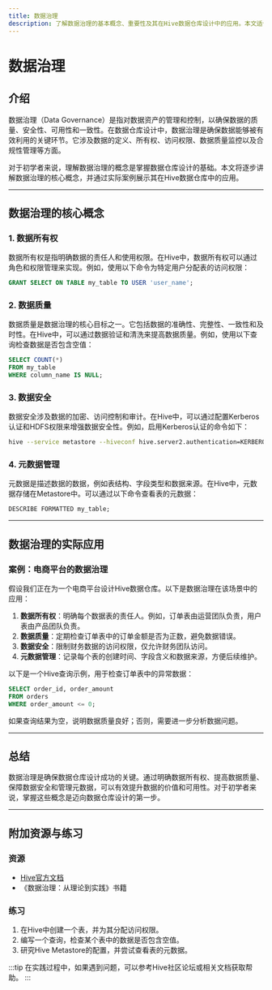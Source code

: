 ```yaml
---
title: 数据治理
description: 了解数据治理的基本概念、重要性及其在Hive数据仓库设计中的应用。本文适合初学者，包含清晰的解释、代码示例和实际案例。
---
```


# 数据治理

## 介绍

数据治理（Data Governance）是指对数据资产的管理和控制，以确保数据的质量、安全性、可用性和一致性。在数据仓库设计中，数据治理是确保数据能够被有效利用的关键环节。它涉及数据的定义、所有权、访问权限、数据质量监控以及合规性管理等方面。

对于初学者来说，理解数据治理的概念是掌握数据仓库设计的基础。本文将逐步讲解数据治理的核心概念，并通过实际案例展示其在Hive数据仓库中的应用。

---

## 数据治理的核心概念

### 1. 数据所有权
数据所有权是指明确数据的责任人和使用权限。在Hive中，数据所有权可以通过角色和权限管理来实现。例如，使用以下命令为特定用户分配表的访问权限：

```sql
GRANT SELECT ON TABLE my_table TO USER 'user_name';
```

### 2. 数据质量
数据质量是数据治理的核心目标之一。它包括数据的准确性、完整性、一致性和及时性。在Hive中，可以通过数据验证和清洗来提高数据质量。例如，使用以下查询检查数据是否包含空值：

```sql
SELECT COUNT(*) 
FROM my_table 
WHERE column_name IS NULL;
```

### 3. 数据安全
数据安全涉及数据的加密、访问控制和审计。在Hive中，可以通过配置Kerberos认证和HDFS权限来增强数据安全性。例如，启用Kerberos认证的命令如下：

```bash
hive --service metastore --hiveconf hive.server2.authentication=KERBEROS
```

### 4. 元数据管理
元数据是描述数据的数据，例如表结构、字段类型和数据来源。在Hive中，元数据存储在Metastore中。可以通过以下命令查看表的元数据：

```sql
DESCRIBE FORMATTED my_table;
```

---

## 数据治理的实际应用

### 案例：电商平台的数据治理

假设我们正在为一个电商平台设计Hive数据仓库。以下是数据治理在该场景中的应用：

1. **数据所有权**：明确每个数据表的责任人。例如，订单表由运营团队负责，用户表由产品团队负责。
2. **数据质量**：定期检查订单表中的订单金额是否为正数，避免数据错误。
3. **数据安全**：限制财务数据的访问权限，仅允许财务团队访问。
4. **元数据管理**：记录每个表的创建时间、字段含义和数据来源，方便后续维护。

以下是一个Hive查询示例，用于检查订单表中的异常数据：

```sql
SELECT order_id, order_amount 
FROM orders 
WHERE order_amount <= 0;
```

如果查询结果为空，说明数据质量良好；否则，需要进一步分析数据问题。

---

## 总结

数据治理是确保数据仓库设计成功的关键。通过明确数据所有权、提高数据质量、保障数据安全和管理元数据，可以有效提升数据的价值和可用性。对于初学者来说，掌握这些概念是迈向数据仓库设计的第一步。

---

## 附加资源与练习

### 资源
- [Hive官方文档](https://cwiki.apache.org/confluence/display/Hive/Home)
- 《数据治理：从理论到实践》书籍

### 练习
1. 在Hive中创建一个表，并为其分配访问权限。
2. 编写一个查询，检查某个表中的数据是否包含空值。
3. 研究Hive Metastore的配置，并尝试查看表的元数据。

:::tip
在实践过程中，如果遇到问题，可以参考Hive社区论坛或相关文档获取帮助。
:::